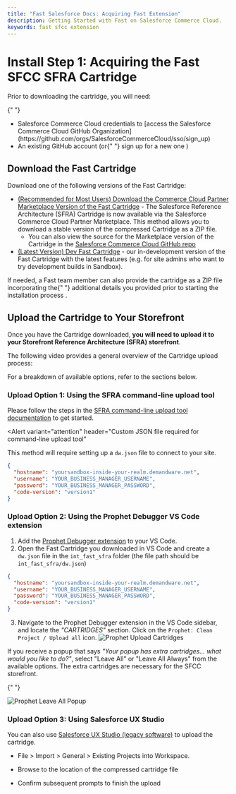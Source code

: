 ```yaml
---
title: "Fast Salesforce Docs: Acquiring Fast Extension"
description: Getting Started with Fast on Salesforce Commerce Cloud.
keywords: fast sfcc extension
---
```



# Install Step 1: Acquiring the Fast SFCC SFRA Cartridge

<Alert variant="attention" header="Required Accounts">

Prior to downloading the cartridge, you will need:

{" "}

<ul>
  <li>
    Salesforce Commerce Cloud credentials to [access the Salesforce Commerce
    Cloud GitHub
    Organization](https://github.com/orgs/SalesforceCommerceCloud/sso/sign_up)
  </li>
  <li>
    An existing GitHub account (or{" "}
    <Link to="https://github.com/join" external>
      sign up for a new one
    </Link>
    )
  </li>
</ul>

</Alert>

## Download the Fast Cartridge

Download one of the following versions of the Fast Cartridge:

- [(Recommended for Most Users) Download the Commerce Cloud Partner Marketplace Version of the Fast Cartridge](https://www.salesforce.com/products/commerce-cloud/partner-marketplace/partners/fast-checkout) - The Salesforce Reference Architecture (SFRA) Cartridge is now available via the Salesforce Commerce Cloud Partner Marketplace. This method allows you to download a stable version of the compressed Cartridge as a ZIP file.
  - You can also view the source for the Marketplace version of the Cartridge in the [Salesforce Commerce Cloud GitHub repo](https://github.com/SalesforceCommerceCloud/link_fastcheckout)
- [(Latest Version) Dev Fast Cartridge](https://github.com/fast-af/sfcc-integration/) - our in-development version of the Fast Cartridge with the latest features (e.g. for site admins who want to try development builds in Sandbox).

<Alert variant="attention" header="Custom Cartridge ZIP File">
  If needed, a Fast team member can also provide the cartridge as a ZIP file
  incorporating the{" "}
  <Link to="../pre-install/requirements.md">
    additional details you provided prior to starting the installation process
  </Link>
  .
</Alert>

## Upload the Cartridge to Your Storefront

Once you have the Cartridge downloaded, **you will need to upload it to your Storefront Reference Architecture (SFRA) storefront**.

The following video provides a general overview of the Cartridge upload process:

<YouTubeVideoEmbed
  embedId="MVnZudopLMI"
  start="35"
  end="178"
  videoTitle="Upload Fast Cartridge"
/>

For a breakdown of available options, refer to the sections below.

### Upload Option 1: Using the SFRA command-line upload tool

Please follow the steps in the [SFRA command-line upload tool documentation](https://documentation.b2c.commercecloud.salesforce.com/DOC1/topic/com.demandware.dochelp/content/b2c_commerce/topics/sfra/b2c_adding_custom_cartridges.html) to get started.

<Alert
  variant="attention"
  header="Custom JSON file required for command-line upload tool"
>
  This method will require setting up a `dw.json` file to connect to your site.
</Alert>

```json dw.json for SFRA command-line upload tool
{
  "hostname": "yoursandbox-inside-your-realm.demandware.net",
  "username": "YOUR_BUSINESS_MANAGER_USERNAME",
  "password": "YOUR_BUSINESS_MANAGER_PASSWORD",
  "code-version": "version1"
}
```

### Upload Option 2: Using the Prophet Debugger VS Code extension

1. Add the [Prophet Debugger extension](https://marketplace.visualstudio.com/items?itemName=SqrTT.prophet) to your VS Code.
2. Open the Fast Cartridge you downloaded in VS Code and create a `dw.json` file in the `int_fast_sfra` folder (the file path should be `int_fast_sfra/dw.json`)

```json dw.json for Prophet Debugger extension
{
  "hostname": "yoursandbox-inside-your-realm.demandware.net",
  "username": "YOUR_BUSINESS_MANAGER_USERNAME",
  "password": "YOUR_BUSINESS_MANAGER_PASSWORD",
  "code-version": "version1"
}
```

3. Navigate to the Prophet Debugger extension in the VS Code sidebar, and locate the _"CARTRIDGES"_ section. Click on the `Prophet: Clean Project / Upload all` icon.
   ![Prophet Upload Cartridges](./images/prophet_upload.png)

<Alert variant="attention" header="Retain extra cartridges">
If you receive a popup that says <em>"Your popup has extra cartridges... what would you like to do?"</em>, select "Leave All" or "Leave All Always" from the available options. The extra cartridges are necessary for the SFCC storefront.

{" "}

<img src="./images/prophet_leave_all.png" alt="Prophet Leave All Popup" />

</Alert>

### Upload Option 3: Using Salesforce UX Studio

You can also use [Salesforce UX Studio (legacy software)](https://documentation.b2c.commercecloud.salesforce.com/DOC1/topic/com.demandware.dochelp/LegacyDevDoc/UploadCartridges.html) to upload the cartridge.

- File > Import > General > Existing Projects into Workspace.

- Browse to the location of the compressed cartridge file

- Confirm subsequent prompts to finish the upload
